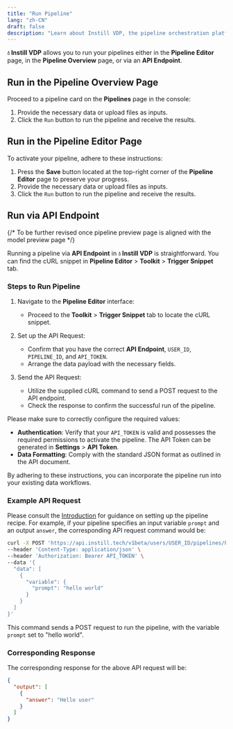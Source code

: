 ```yaml
---
title: "Run Pipeline"
lang: "zh-CN"
draft: false
description: "Learn about Instill VDP, the pipeline orchestration platform for unstructured data ETL, in the project Instill Core: https://github.com/instill-ai/instill-core"
---
```


**💧 Instill VDP** allows you to run your pipelines either in the **Pipeline
Editor** page, in the **Pipeline Overview** page, or via an **API Endpoint**.

## Run in the Pipeline Overview Page

Proceed to a pipeline card on the **Pipelines** page in the console:

1. Provide the necessary data or upload files as inputs.
2. Click the `Run` button to run the pipeline and receive the results.

## Run in the Pipeline Editor Page

To activate your pipeline, adhere to these instructions:

1. Press the **Save** button located at the top-right corner of the **Pipeline
   Editor** page to preserve your progress.
2. Provide the necessary data or upload files as inputs.
3. Click the `Run` button to run the pipeline and receive the results.

## Run via API Endpoint

{/* To be further revised once pipeline preview page is aligned with the model
preview page */}

Running a pipeline via **API Endpoint** in **💧 Instill VDP** is straightforward.
You can find the cURL snippet in **Pipeline Editor** > **Toolkit** > **Trigger
Snippet** tab.

### Steps to Run Pipeline

1. Navigate to the **Pipeline Editor** interface:

   - Proceed to the **Toolkit** > **Trigger Snippet** tab to locate the cURL
     snippet.

2. Set up the API Request:

   - Confirm that you have the correct **API Endpoint**, `USER_ID`, `PIPELINE_ID`,
     and `API_TOKEN`.
   - Arrange the data payload with the necessary fields.

3. Send the API Request:
   - Utilize the supplied cURL command to send a POST request to the API
     endpoint.
   - Check the response to confirm the successful run of the pipeline.

Please make sure to correctly configure the required values:

- **Authentication**: Verify that your `API_TOKEN` is valid and possesses the
  required permissions to activate the pipeline. The API Token can be generated
  in **Settings** > **API Token**.
- **Data Formatting**: Comply with the standard JSON format as outlined in the
  API document.

By adhering to these instructions, you can incorporate the pipeline run into
your existing data workflows.

### Example API Request

Please consult the [Introduction](../vdp/introduction) for guidance on setting
up the pipeline recipe. For example, if your pipeline specifies an input
variable `prompt` and an output `answer`, the corresponding API request command
would be:

```bash
curl -X POST 'https://api.instill.tech/v1beta/users/USER_ID/pipelines/PIPELINE_ID/trigger' \
--header 'Content-Type: application/json' \
--header 'Authorization: Bearer API_TOKEN' \
--data '{
  "data": [
    {
      "variable": {
        "prompt": "hello world"
      }
    }
  ]
}'
```

This command sends a POST request to run the pipeline, with the variable
`prompt` set to "hello world".

### Corresponding Response

The corresponding response for the above API request will be:

```json
{
  "output": [
    {
      "answer": "Hello user"
    }
  ]
}
```

